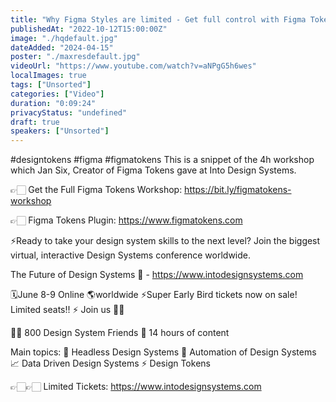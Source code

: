 ```yaml
---
title: "Why Figma Styles are limited - Get full control with Figma Tokens"
publishedAt: "2022-10-12T15:00:00Z"
image: "./hqdefault.jpg"
dateAdded: "2024-04-15"
poster: "./maxresdefault.jpg"
videoUrl: "https://www.youtube.com/watch?v=aNPgG5h6wes"
localImages: true
tags: ["Unsorted"]
categories: ["Video"]
duration: "0:09:24"
privacyStatus: "undefined"
draft: true
speakers: ["Unsorted"]
---
```

#designtokens #figma #figmatokens 
This is a snippet of the 4h workshop which Jan Six, Creator of Figma Tokens gave at Into Design Systems. 

👉🏻 Get the Full Figma Tokens Workshop: 
https://bit.ly/figmatokens-workshop 

👉🏻 Figma Tokens Plugin: 
https://www.figmatokens.com

⚡️Ready to take your design system skills to the next level? 
Join the biggest virtual, interactive Design Systems conference worldwide.

The Future of Design Systems 🚀 - https://www.intodesignsystems.com

🗓️June 8-9 Online 🌎worldwide
⚡️Super Early Bird tickets now on sale! Limited seats!! ⚡️
Join us 🙌🏻

👋🏻 800 Design System Friends
🎨 14 hours of content

Main topics:
🎨 Headless Design Systems
🤖 Automation of Design Systems
📈 Data Driven Design Systems
⚡️ Design Tokens

👉🏻👉🏻 Limited Tickets: https://www.intodesignsystems.com

